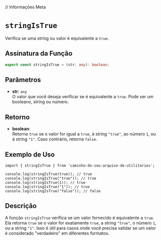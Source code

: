 
// Informações Meta
<Meta title="Functions/stringIsTrue" />

# `stringIsTrue`

Verifica se uma string ou valor é equivalente a `true`.

## Assinatura da Função

```typescript
export const stringIsTrue = (str: any): boolean;
```

## Parâmetros

- **str**: `any`  
  O valor que você deseja verificar se é equivalente a `true`. Pode ser um booleano, string ou número.

## Retorno

- **boolean**:  
  Retorna `true` se o valor for igual a `true`, à string `"true"`, ao número `1`, ou à string `"1"`. Caso contrário, retorna `false`.

## Exemplo de Uso

```tsx
import { stringIsTrue } from 'caminho-do-seu-arquivo-de-utilitarios';

console.log(stringIsTrue(true)); // true
console.log(stringIsTrue("true")); // true
console.log(stringIsTrue(1)); // true
console.log(stringIsTrue("1")); // true
console.log(stringIsTrue("false")); // false
```

## Descrição

A função `stringIsTrue` verifica se um valor fornecido é equivalente a `true`. Ela retorna `true` se o valor for exatamente `true`, a string `"true"`, o número `1`, ou a string `"1"`. Isso é útil para casos onde você precisa validar se um valor é considerado "verdadeiro" em diferentes formatos.
